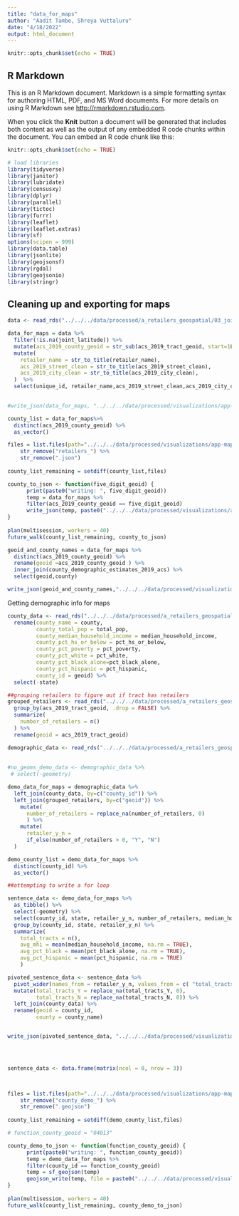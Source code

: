 ```yaml
---
title: "data_for_maps"
author: "Aadit Tambe, Shreya Vuttaluru"
date: "4/18/2022"
output: html_document
---
```


```r
knitr::opts_chunk$set(echo = TRUE)
```

## R Markdown

This is an R Markdown document. Markdown is a simple formatting syntax for authoring HTML, PDF, and MS Word documents. For more details on using R Markdown see <http://rmarkdown.rstudio.com>.

When you click the **Knit** button a document will be generated that includes both content as well as the output of any embedded R code chunks within the document. You can embed an R code chunk like this:

```r
knitr::opts_chunk$set(echo = TRUE)
```

```r
# load libraries 
library(tidyverse)
library(janitor)
library(lubridate)
library(censusxy)
library(dplyr)
library(parallel)
library(tictoc)
library(furrr)
library(leaflet)
library(leaflet.extras)
library(sf)
options(scipen = 999)
library(data.table)
library(jsonlite)
library(geojsonsf)
library(rgdal)
library(geojsonio)
library(stringr)
```

## Cleaning up and exporting for maps

```r

data <- read_rds("../../../data/processed/a_retailers_geospatial/03_join_retailers/all_geocoded_retailers.rds")

data_for_maps = data %>% 
  filter(!is.na(joint_latitude)) %>% 
  mutate(acs_2019_county_geoid = str_sub(acs_2019_tract_geoid, start=1L, end=5L)) %>% 
  mutate(
    retailer_name = str_to_title(retailer_name),
    acs_2019_street_clean = str_to_title(acs_2019_street_clean),
    acs_2019_city_clean = str_to_title(acs_2019_city_clean),
  )  %>%
  select(unique_id, retailer_name,acs_2019_street_clean,acs_2019_city_clean,acs_2019_state_clean,acs_2019_state_clean,acs_2019_zip_clean,joint_latitude,joint_longitude,acs_2019_county_geoid, acs_2019_tract_geoid, total_sales) 
  

#write_json(data_for_maps, "../../../data/processed/visualizations/app-map/retailer-locations/all_matched_geocoded_retailers.json")

county_list = data_for_maps%>% 
  distinct(acs_2019_county_geoid) %>% 
  as_vector()

files = list.files(path="../../../data/processed/visualizations/app-map/retailer-locations") %>%
    str_remove("retailers_") %>%
    str_remove(".json")
  
county_list_remaining = setdiff(county_list,files)

county_to_json <- function(five_digit_geoid) {
      print(paste0("writing: ", five_digit_geoid))
      temp = data_for_maps %>% 
      filter(acs_2019_county_geoid == five_digit_geoid)
      write_json(temp, paste0("../../../data/processed/visualizations/app-map/retailer-locations/retailers_",five_digit_geoid,".json" ))
}
  
plan(multisession, workers = 40)
future_walk(county_list_remaining, county_to_json)

```

```r
geoid_and_county_names = data_for_maps %>% 
  distinct(acs_2019_county_geoid) %>% 
  rename(geoid =acs_2019_county_geoid ) %>% 
  inner_join(county_demographic_estimates_2019_acs) %>%
  select(geoid,county)

write_json(geoid_and_county_names,"../../../data/processed/visualizations/app-map/retailer_counties_and_geoids.json")

```

Getting demographic info for maps
```r

county_data <- read_rds("../../../data/processed/a_retailers_geospatial/05_get_census_data/county_demographic_estimates_2019_acs.rds") %>%
  rename(county_name = county,
         county_total_pop = total_pop,
         county_median_household_income = median_household_income,
         county_pct_hs_or_below = pct_hs_or_below,
         county_pct_poverty = pct_poverty,
         county_pct_white = pct_white,
         county_pct_black_alone=pct_black_alone,
         county_pct_hispanic = pct_hispanic,
         county_id = geoid) %>% 
  select(-state)

##grouping retailers to figure out if tract has retailers
grouped_retailers <- read_rds("../../../data/processed/a_retailers_geospatial/03_join_retailers/all_geocoded_retailers.rds") %>%
  group_by(acs_2019_tract_geoid, .drop = FALSE) %>%
  summarize(
    number_of_retailers = n()
  ) %>%
  rename(geoid = acs_2019_tract_geoid)

demographic_data <- read_rds("../../../data/processed/a_retailers_geospatial/05_get_census_data/all_us_demographic_tracts_geometries_for_map.rds")
  
  
#no_geoms_demo_data <- demographic_data %>% 
 # select(-geometry)

demo_data_for_maps = demographic_data %>%
  left_join(county_data, by=c("county_id")) %>%
  left_join(grouped_retailers, by=c("geoid")) %>%
    mutate(
      number_of_retailers = replace_na(number_of_retailers, 0)
      ) %>%
    mutate(
      retailer_y_n =
      if_else(number_of_retailers > 0, "Y", "N")
  )

demo_county_list = demo_data_for_maps %>% 
  distinct(county_id) %>% 
  as_vector()

##attempting to write a for loop

sentence_data <- demo_data_for_maps %>%
  as_tibble() %>%
  select(-geometry) %>%
  select(county_id, state, retailer_y_n, number_of_retailers, median_household_income, pct_black_alone, pct_hispanic) %>% 
  group_by(county_id, state, retailer_y_n) %>%
  summarize(
    total_tracts = n(),
    avg_mhi = mean(median_household_income, na.rm = TRUE),
    avg_pct_black = mean(pct_black_alone, na.rm = TRUE),
    avg_pct_hispanic = mean(pct_hispanic, na.rm = TRUE)
    ) 

pivoted_sentence_data <- sentence_data %>%
  pivot_wider(names_from = retailer_y_n, values_from = c( "total_tracts", "avg_mhi", "avg_pct_black", "avg_pct_hispanic")) %>%
  mutate(total_tracts_Y = replace_na(total_tracts_Y, 0),
         total_tracts_N = replace_na(total_tracts_N, 0)) %>% 
  left_join(county_data) %>% 
  rename(geoid = county_id,
         county = county_name)


write_json(pivoted_sentence_data, "../../../data/processed/visualizations/app-map/county_sentence_data.json")


  

sentence_data <- data.frame(matrix(ncol = 0, nrow = 3))



files = list.files(path="../../../data/processed/visualizations/app-map/county-demographics") %>%
    str_remove("county_demo_") %>%
    str_remove(".geojson")
  
county_list_remaining = setdiff(demo_county_list,files)

# function_county_geoid = "04013"

county_demo_to_json <- function(function_county_geoid) {
      print(paste0("writing: ", function_county_geoid))
      temp = demo_data_for_maps %>% 
      filter(county_id == function_county_geoid) 
      temp = sf_geojson(temp) 
      geojson_write(temp, file = paste0("../../../data/processed/visualizations/app-map/county-demographics/county_demo_",function_county_geoid,".geojson" ))
}
  
plan(multisession, workers = 40)
future_walk(county_list_remaining, county_demo_to_json)

```


